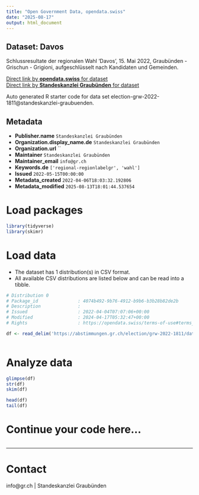 ```yaml
---
title: "Open Government Data, opendata.swiss"
date: "2025-08-17"
output: html_document
---
```


## Dataset: Davos

Schlussresultate der regionalen Wahl 'Davos', 15. Mai 2022, Graubünden - Grischun - Grigioni, aufgeschlüsselt nach Kandidaten und Gemeinden.

[Direct link by **opendata.swiss** for dataset](https://opendata.swiss/de/dataset/davos)<br>
[Direct link by **Standeskanzlei Graubünden** for dataset](https://abstimmungen.gr.ch/election/grw-2022-1811/data)

Auto generated R starter code for data set election-grw-2022-1811@standeskanzlei-graubuenden.

## Metadata

- **Publisher.name** `Standeskanzlei Graubünden`
- **Organization.display_name.de** `Standeskanzlei Graubünden`
- **Organization.url** ``
- **Maintainer** `Standeskanzlei Graubünden`
- **Maintainer_email** `info@gr.ch`
- **Keywords.de** `['regional-regionlabelgr', 'wahl']`
- **Issued** `2022-05-15T00:00:00`
- **Metadata_created** `2022-04-06T18:03:32.192806`
- **Metadata_modified** `2025-08-13T18:01:44.537654`


# Load packages

```r

library(tidyverse)
library(skimr)

```

# Load data

-   The dataset has 1 distribution(s) in CSV format.
-   All available CSV distributions are listed below and can be read into a tibble.

```r

# Distribution 0
# Package_id               : 4074b492-9b76-4912-b9b6-b3b28b82de2b
# Description              : 
# Issued                   : 2022-04-04T07:07:06+00:00
# Modified                 : 2024-04-17T05:32:47+00:00
# Rights                   : https://opendata.swiss/terms-of-use#terms_by

df <- read_delim('https://abstimmungen.gr.ch/election/grw-2022-1811/data-csv')



```

# Analyze data

```r

glimpse(df)
str(df)
skim(df)

head(df)
tail(df)

```

# Continue your code here...

```r

```

------------------------------------------------------------------------

# Contact

info@gr.ch | Standeskanzlei Graubünden
